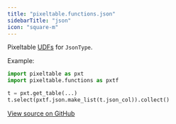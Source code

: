 ```yaml
---
title: "pixeltable.functions.json"
sidebarTitle: "json"
icon: "square-m"
---
```


Pixeltable [UDFs](https://pixeltable.readme.io/docs/user-defined-functions-udfs) for `JsonType`.

Example:

``` python
import pixeltable as pxt
import pixeltable.functions as pxtf

t = pxt.get_table(...)
t.select(pxtf.json.make_list(t.json_col)).collect()
```


<a href="https://github.com/pixeltable/pixeltable/blob/main/pixeltable/functions/json.py#L0" target="_blank">View source on GitHub</a>

